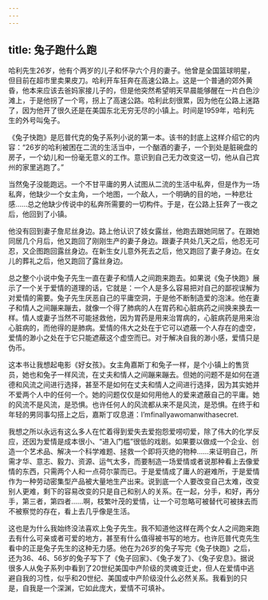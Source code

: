 ```yaml
---
---
---
```

title: 兔子跑什么跑
---







哈利先生26岁，他有个两岁的儿子和怀孕六个月的妻子。他曾是全国篮球明星，但目前在超市里卖果皮刀。哈利开车狂奔在高速公路上。这是一个普通的郊外黄昏，他本来应该去爸妈家接儿子的，但是他突然希望明天早晨能够醒在一片白色沙滩上，于是他拐了一个弯，拐上了高速公路。哈利此刻很累，因为他在公路上迷路了，因为他开了很久还是在美国东北无穷无尽的小镇上。时间是1959年，哈利先生的外号叫兔子。

《兔子快跑》是厄普代克的兔子系列小说的第一本。该书的封底上这样介绍它的内容：“26岁的哈利被困在二流的生活当中，一个酗酒的妻子，一个到处是脏碗盘的房子，一个幼儿和一份毫无意义的工作。意识到自己无力改变这一切，他从自己宾州的家里逃跑了。”

当然兔子没能跑远。一个不甘平庸的男人试图从二流的生活中私奔，但是作为一场私奔，他缺少一个女主角，一个地图，一个敌人，一个明确的目的地，一种悲壮感……总之他缺少传说中的私奔所需要的一切构件。于是，在公路上狂奔了一夜之后，他回到了小镇。

他没有回到妻子詹尼丝身边。路上他认识了妓女露丝，他跑去跟她同居了。在跟她同居几个月后，他又跑回了刚刚生产的妻子身边。跟妻子共处几天之后，他忍无可忍，又企图跑回露丝身边。在新生女儿意外死去之后，他又跑回了妻子身边。在女儿的葬礼之后，他又跑回了露丝身边。

总之整个小说中兔子先生一直在妻子和情人之间跑来跑去。如果说《兔子快跑》展示了一个关于爱情的道理的话，它就是：一个人是多么容易把对自己的鄙视误解为对爱情的需要。兔子先生厌恶自己的平庸空洞，于是他不断制造爱的泡沫。他在妻子和情人之间蹦来蹦去，就像一个得了肺病的人在胃药和心脏病药之间换来换去一样。情人或妻子当然不可能拯救他，因为胃药是用来治胃病的，心脏病药是用来治心脏病的，而他得的是肺病。爱情的伟大之处在于它可以遮蔽一个人存在的虚空，爱情的渺小之处在于它只能遮蔽这个虚空而已。对于解决自我的渺小感，爱情只是伪币。

这本书让我想起电影《好女孩》。女主角嘉斯丁和兔子一样，是个小镇上的售货员，她也和兔子一样风流，在丈夫和情人之间蹦来蹦去。但她的问题不是如何在道德和风流之间进行选择，甚至不是如何在丈夫和情人之间进行选择，因为其实她并不爱两个人中的任何一个。她的问题仅仅是如何用他人的爱来遮蔽自己的平庸。她的风流不是风流，是恐惧。也许任何人的风流都从来不是风流，是恐惧。在终于和年轻的男同事勾搭上之后，嘉斯丁叹息道：I’mfinallyawomanwithasecret.

我想之所以永远有这么多人在忙着得到爱失去爱抱怨爱唠叨爱，除了伟大的化学反应，还因为爱情是成本很小、“进入门槛”很低的戏剧。如果要以做成一个企业、创造一个艺术品、解决一个科学难题、拯救一个即将灭绝的物种……来证明自己，所需才华、意志、毅力、资源、运气太多，而要制造一场爱情或者说那种看上去像爱情的东西，只需两个人和一点荷尔蒙而已。于是爱情成了庸人的避难所，于是爱情作为一种劳动密集型产品被大量地生产出来。说到底一个人要改变自己太难，改变别人更难，剩下的容易改变的只是自己和别人的关系。在一起，分手，和好，再分手，第三者，第四者……啊，枝繁叶茂的爱情，让一个可忽略可被替代可被抹去而不被察觉的存在，看上去几乎像是生活。

这也是为什么我始终没法喜欢上兔子先生。我不知道他这样在两个女人之间跑来跑去有什么可亲或者可爱的地方，甚至有什么值得被书写的地方。也许厄普代克先生看中的正是兔子先生的这种无力感。他在为26岁的兔子写完《兔子快跑》之后，还为36、46、56岁的兔子写下了《兔子回家》、《兔子发了》、《兔子安息》。据说很多人从兔子系列中看到了20世纪美国中产阶级的灵魂变迁史，但人在爱情中逃避自我的习性，似乎和20世纪、美国或中产阶级没什么必然关系。我看到的只是，自我是一个深渊，它如此庞大，爱情不可填补。